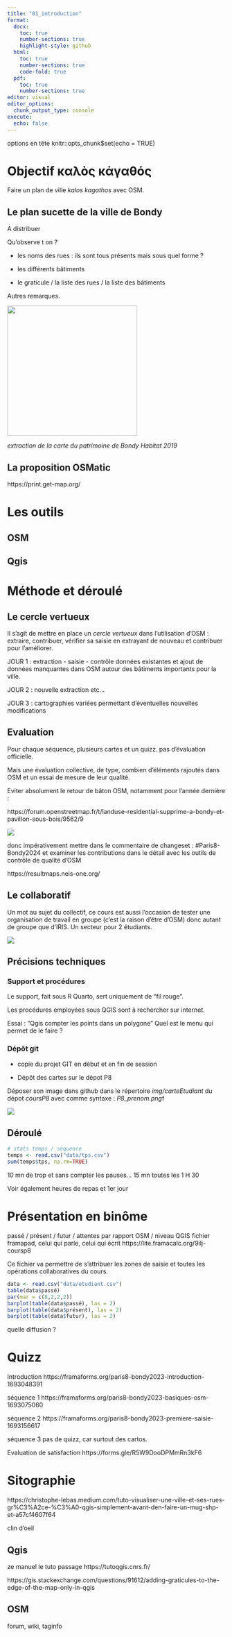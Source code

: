 ```yaml
---
title: "01_introduction"
format:
  docx:
    toc: true
    number-sections: true
    highlight-style: github
  html:
    toc: true
    number-sections: true
    code-fold: true
  pdf:
    toc: true
    number-sections: true 
editor: visual
editor_options: 
  chunk_output_type: console 
execute:
  echo: false
---
```



options en tête
knitr::opts_chunk$set(echo = TRUE)



#  Objectif καλὸς κἀγαθός

Faire un plan de ville *kalos kagathos* avec OSM.

## Le plan sucette de la ville de Bondy

A distribuer

Qu'observe t on ?

- les noms des rues : ils sont tous présents mais sous quel forme ?

- les différents bâtiments

- le graticule / la liste des rues / la liste des bâtiments

Autres remarques.


![](img/exemple.png){width=300}

*extraction de la carte du patrimoine de Bondy Habitat 2019*

## La proposition OSMatic

https://print.get-map.org/


# Les outils 


## OSM

## Qgis



# Méthode et déroulé

## Le cercle vertueux

Il s'agit de mettre en place un *cercle vertueux* dans l'utilisation d'OSM : extraire, contribuer, vérifier sa saisie en extrayant de nouveau et contribuer pour l'améliorer.

JOUR 1 : extraction - saisie - contrôle données existantes et ajout de données manquantes dans OSM autour des bâtiments importants pour la ville.

JOUR 2 : nouvelle extraction etc...

JOUR 3 : cartographies variées permettant d'éventuelles nouvelles modifications

## Evaluation

Pour chaque séquence, plusieurs cartes et un quizz. pas d'évaluation officielle.

Mais une évaluation collective, de type, combien d'éléments rajoutés dans OSM et un essai de mesure de leur qualité.

Eviter absolument le retour de bâton OSM, notamment pour l'année dernière :

https://forum.openstreetmap.fr/t/landuse-residential-supprime-a-bondy-et-pavillon-sous-bois/9562/9



![](img/tagContrib.png)

donc impérativement mettre dans le commentaire de changeset : #Paris8-Bondy2024 et examiner les contributions dans le détail avec les outils de contrôle de qualité d'OSM

https://resultmaps.neis-one.org/

## Le collaboratif

Un mot au sujet du collectif, ce cours est aussi l'occasion de tester une organisation de travail en groupe (c'est la raison d'être d'OSM) donc autant de groupe que d'IRIS. Un secteur pour 2 étudiants.



![](img/attribBureau.png)

## Précisions techniques

### Support et procédures

Le support, fait sous R Quarto, sert uniquement de "fil rouge".

Les procédures employées sous QGIS sont à rechercher sur internet.


Essai : "Qgis compter les points dans un polygone"
Quel est le menu qui permet de le faire ?

### Dépôt git


- copie du projet GIT en début et en fin de session


- Dépôt des cartes sur le dépot P8

Déposer son image dans github dans le répertoire *img/carteEtudiant* du dépot *coursP8* avec comme syntaxe : *P8_prenom.png*f

![](img/depotGIT.PNG)



## Déroulé

```r
# stats temps / séquence
temps <- read.csv("data/tps.csv")
sum(temps$tps, na.rm=TRUE)
```

10 mn de trop et sans compter les pauses... 15 mn toutes les 1 H 30

Voir également heures de repas et 1er jour

# Présentation en binôme

passé / présent / futur / attentes par rapport OSM / niveau QGIS
fichier framapad, celui qui parle, celui qui écrit
https://lite.framacalc.org/9ilj-coursp8

Ce fichier va permettre de s'attribuer les zones de saisie et toutes les opérations
collaboratives du cours.

```r
data <- read.csv("data/etudiant.csv")
table(data$passé)
par(mar = c(8,2,2,2))
barplot(table(data$passé), las = 2)
barplot(table(data$présent), las = 2)
barplot(table(data$futur), las = 2)
```





:::{.callout-note} 

quelle diffusion ?
:::

# Quizz

Introduction
https://framaforms.org/paris8-bondy2023-introduction-1693048391

séquence 1
https://framaforms.org/paris8-bondy2023-basiques-osm-1693075060

séquence 2
https://framaforms.org/paris8-bondy2023-premiere-saisie-1693156617

séquence 3
pas de quizz, car surtout des cartos.

Evaluation de satisfaction
https://forms.gle/R5W9DooDPMmRn3kF6


# Sitographie

https://christophe-lebas.medium.com/tuto-visualiser-une-ville-et-ses-rues-gr%C3%A2ce-%C3%A0-qgis-simplement-avant-den-faire-un-mug-shp-et-a57cf4607f64

clin d'oeil

## Qgis


ze manuel le tuto passage https://tutoqgis.cnrs.fr/


https://gis.stackexchange.com/questions/91612/adding-graticules-to-the-edge-of-the-map-only-in-qgis



## OSM

forum, wiki, taginfo


